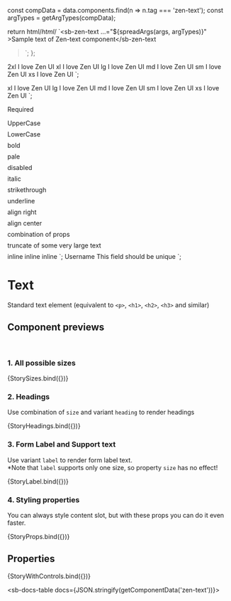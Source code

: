 
const compData = data.components.find(n => n.tag === 'zen-text');
const argTypes = getArgTypes(compData);

<Meta title="Typography/Text" component="zen-text" argTypes={argTypes} />

  return html/*html*/ `<sb-zen-text ...="${spreadArgs(args, argTypes)}"
    >Sample text of Zen-text component</sb-zen-text
  > `;
};

  <sb-zen-text size="2xl">2xl I love Zen UI</sb-zen-text>
  <sb-text-with-details></sb-text-with-details>
  <sb-zen-text size="xl">xl I love Zen UI</sb-zen-text>
  <sb-text-with-details></sb-text-with-details>
  <sb-zen-text size="lg">lg I love Zen UI</sb-zen-text>
  <sb-text-with-details></sb-text-with-details>
  <sb-zen-text size="md">md I love Zen UI</sb-zen-text>
  <sb-text-with-details></sb-text-with-details>
  <sb-zen-text size="sm">sm I love Zen UI</sb-zen-text>
  <sb-text-with-details></sb-text-with-details>
  <sb-zen-text size="xs">xs I love Zen UI</sb-zen-text>
  <sb-text-with-details></sb-text-with-details>
`;

  <sb-zen-text size="xl" variant="heading">xl I love Zen UI</sb-zen-text>
  <sb-text-with-details></sb-text-with-details>
  <sb-zen-text size="lg" variant="heading">lg I love Zen UI</sb-zen-text>
  <sb-text-with-details></sb-text-with-details>
  <sb-zen-text size="md" variant="heading">md I love Zen UI</sb-zen-text>
  <sb-text-with-details></sb-text-with-details>
  <sb-zen-text size="sm" variant="heading">sm I love Zen UI</sb-zen-text>
  <sb-text-with-details></sb-text-with-details>
  <sb-zen-text size="xs" variant="heading">xs I love Zen UI</sb-zen-text>
  <sb-text-with-details></sb-text-with-details>
`;

  <sb-zen-text required>Required</sb-zen-text>
  <div style="margin-top: 0.5rem"></div>
  <sb-zen-text uppercase>UpperCase</sb-zen-text>
  <div style="margin-top: 0.5rem"></div>
  <sb-zen-text lowercase>LowerCase</sb-zen-text>
  <div style="margin-top: 0.5rem"></div>
  <sb-zen-text bold>bold</sb-zen-text>
  <div style="margin-top: 0.5rem"></div>
  <sb-zen-text pale>pale</sb-zen-text>
  <div style="margin-top: 0.5rem"></div>
  <sb-zen-text disabled>disabled</sb-zen-text>
  <div style="margin-top: 0.5rem"></div>
  <sb-zen-text italic>italic</sb-zen-text>
  <div style="margin-top: 0.5rem"></div>
  <sb-zen-text strikethrough>strikethrough</sb-zen-text>
  <div style="margin-top: 0.5rem"></div>
  <sb-zen-text underline>underline</sb-zen-text>
  <div style="margin-top: 0.5rem"></div>
  <sb-zen-text style="max-width: 200px" align="right">align right</sb-zen-text>
  <div style="margin-top: 0.5rem"></div>
  <sb-zen-text style="max-width: 200px" align="center">align center</sb-zen-text>
  <div style="margin-top: 0.5rem"></div>
  <sb-zen-text bold italic>combination of props</sb-zen-text>
  <div style="margin-top: 0.5rem"></div>
  <sb-zen-text style="max-width: 200px" truncate> truncate of some very large text </sb-zen-text>
  <div style="margin-top: 0.5rem"></div>
  <sb-zen-text inline bold>inline</sb-zen-text>
  <sb-zen-text inline italic>inline</sb-zen-text>
  <sb-zen-text inline uppercase>inline</sb-zen-text>
`;

  <sb-zen-space vertical spacing="md">
    <sb-zen-text variant="label" required>Username</sb-zen-text>
    <sb-zen-input></sb-zen-input>
    <sb-zen-text variant="support">This field should be unique</sb-zen-text>
  </sb-zen-space>
`;

# Text

Standard text element (equivalent to `<p>`, `<h1>`, `<h2>`, `<h3>` and similar)

## Component previews

<br />

### 1. All possible sizes

<Canvas>
  <Story name="sizes">{StorySizes.bind({})}</Story>
</Canvas>

### 2. Headings

Use combination of `size` and variant `heading` to render headings

<Canvas>
  <Story name="headings">{StoryHeadings.bind({})}</Story>
</Canvas>

### 3. Form Label and Support text

Use variant `label` to render form label text.<br/>
\*Note that `label` supports only one size, so property `size` has no effect!

<Canvas>
  <Story name="label">{StoryLabel.bind({})}</Story>
</Canvas>

### 4. Styling properties

You can always style content slot, but with these props you can do it even faster.

<Canvas>
  <Story name="props">{StoryProps.bind({})}</Story>
</Canvas>

## Properties

<Canvas>
  <Story
    name="default"
    args={{
      ...getDefaultArgs(argTypes),
    }}
  >
    {StoryWithControls.bind({})}
  </Story>
</Canvas>

<ArgsTable story="default" />

<sb-docs-table docs={JSON.stringify(getComponentData('zen-text'))}></sb-docs-table>
